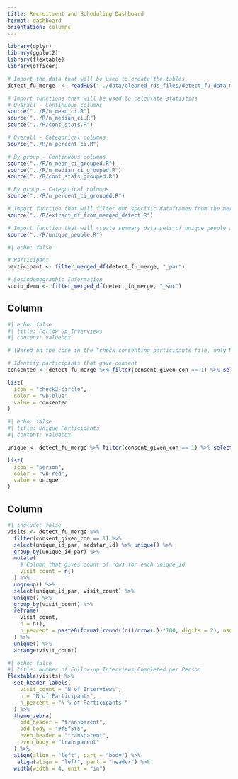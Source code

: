 ```yaml
---
title: Recruitment and Scheduling Dashboard
format: dashboard
orientation: columns
---
```


<!-- ## Load packages -->
```r
library(dplyr)
library(ggplot2)
library(flextable)
library(officer)

# Import the data that will be used to create the tables.
detect_fu_merge  <- readRDS("../data/cleaned_rds_files/detect_fu_data_merged.rds")

# Import functions that will be used to calculate statistics
# Overall - Continuous columns
source("../R/n_mean_ci.R")
source("../R/n_median_ci.R")
source("../R/cont_stats.R")

# Overall - Categorical columns
source("../R/n_percent_ci.R")

# By group - Continuous columns
source("../R/n_mean_ci_grouped.R")
source("../R/n_median_ci_grouped.R")
source("../R/cont_stats_grouped.R")

# By group - Categorical columns
source("../R/n_percent_ci_grouped.R")

# Import function that will filter out specific dataframes from the merged df
source("../R/extract_df_from_merged_detect.R")

# Import function that will create summary data sets of unique people and create a data set with only the first visit for each unique person
source("../R/unique_people.R")
```

<!-- ## Extract needed datasets from merged dataframe -->
```r
#| echo: false

# Participant 
participant <- filter_merged_df(detect_fu_merge, "_par")

# Sociodemographic Information
socio_demo <- filter_merged_df(detect_fu_merge, "_soc")

```


<!-- ## The number of follow-up interviews completed.-->
## Column {width="25%" .fill}
<!-- ## The number of follow-up interviews completed (if they gave consent, then they count).-->

```r
#| echo: false
#| title: Follow Up Interviews
#| content: valuebox

# (Based on the code in the "check_consenting participants file, only MedStar IDs with consent should be counted whether or not they are in the consent dataset.)

# Identify participants that gave consent
consented <- detect_fu_merge %>% filter(consent_given_con == 1) %>% select(medstar_id) %>% unique() %>% nrow()

list(
  icon = "check2-circle",
  color = "vb-blue",
  value = consented
)
```

```r
#| echo: false
#| title: Unique Participants
#| content: valuebox

unique <- detect_fu_merge %>% filter(consent_given_con == 1) %>% select(unique_id_par) %>% unique() %>% nrow()

list(
  icon = "person",
  color = "vb-red",
  value = unique
)
```
## Column {width="75%" .fill}
```r
#| include: false
visits <- detect_fu_merge %>% 
  filter(consent_given_con == 1) %>%
  select(unique_id_par, medstar_id) %>% unique() %>%
  group_by(unique_id_par) %>%
  mutate(
    # Column that gives count of rows for each unique_id
    visit_count = n()
  ) %>%
  ungroup() %>%
  select(unique_id_par, visit_count) %>%
  unique() %>% 
  group_by(visit_count) %>%
  reframe(
    visit_count,
    n = n(),
    n_percent = paste0(format(round((n()/nrow(.))*100, digits = 2), nsmall = 2), " %")
  ) %>%
  unique() %>% 
  arrange(visit_count)
```

```r
#| echo: false
#| title: Number of Follow-up Interviews Completed per Person
flextable(visits) %>%
  set_header_labels(
    visit_count = "N of Interviews",
    n = "N of Participants",
    n_percent = "N % of Participants "
  ) %>%
  theme_zebra(
    odd_header = "transparent",
    odd_body = "#f5f5f5",
    even_header = "transparent",
    even_body = "transparent"
  ) %>%
  align(align = "left", part = "body") %>%
   align(align = "left", part = "header") %>%
  width(width = 4, unit = "in")

```







